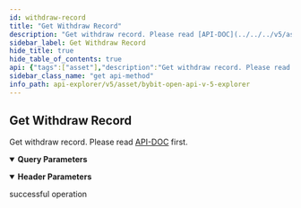 ```yaml
---
id: withdraw-record
title: "Get Withdraw Record"
description: "Get withdraw record. Please read [API-DOC](../../../v5/asset/withdraw-record#) first."
sidebar_label: Get Withdraw Record
hide_title: true
hide_table_of_contents: true
api: {"tags":["asset"],"description":"Get withdraw record. Please read [API-DOC](../../../v5/asset/withdraw-record#) first.","operationId":"withdraw-record","parameters":[{"name":"apiKey","in":"header","description":"If not input, the default one will be used","required":false,"schema":{"type":"string"}},{"name":"secret","in":"header","description":"If not input, the default one will be used","required":false,"schema":{"type":"string"}},{"name":"withdrawID","in":"query","description":"Withdraw id","required":false,"schema":{"type":"string"}},{"name":"coin","in":"query","description":"Coin name","required":false,"schema":{"type":"string"}},{"name":"withdrawType","in":"query","description":"Withdraw type. 0=on chain, 1=off chain, 2=all","required":false,"schema":{"type":"integer","enum":[0,1,2],"default":0}},{"name":"startTime","in":"query","description":"The start timestamp (ms)","required":false,"schema":{"type":"integer"}},{"name":"endTime","in":"query","description":"The end timestamp (ms)","required":false,"schema":{"type":"integer"}},{"name":"limit","in":"query","description":"Limit size. 1-50","required":false,"schema":{"type":"integer","default":50}},{"name":"cursor","in":"query","description":"Cursor, used to pagination","required":false,"schema":{"type":"string"}}],"responses":{"200":{"description":"successful operation"}},"method":"get","path":"/v5/asset/withdraw/query-record","servers":[{"url":"https://api-testnet.bybit.com","description":"Testnet server"}],"info":{"description":"Collection of v5 Restul API\n","version":"3.0.0","title":"Bybit Open API v5 explorer"},"postman":{"name":"Get Withdraw Record","description":{"content":"Get withdraw record. Please read [API-DOC](../../../v5/asset/withdraw-record#) first.","type":"text/plain"},"url":{"path":["v5","asset","withdraw","query-record"],"host":["{{baseUrl}}"],"query":[{"disabled":false,"description":{"content":"Withdraw id","type":"text/plain"},"key":"withdrawID","value":""},{"disabled":false,"description":{"content":"Coin name","type":"text/plain"},"key":"coin","value":""},{"disabled":false,"description":{"content":"Withdraw type. 0=on chain, 1=off chain, 2=all","type":"text/plain"},"key":"withdrawType","value":""},{"disabled":false,"description":{"content":"The start timestamp (ms)","type":"text/plain"},"key":"startTime","value":""},{"disabled":false,"description":{"content":"The end timestamp (ms)","type":"text/plain"},"key":"endTime","value":""},{"disabled":false,"description":{"content":"Limit size. 1-50","type":"text/plain"},"key":"limit","value":""},{"disabled":false,"description":{"content":"Cursor, used to pagination","type":"text/plain"},"key":"cursor","value":""}],"variable":[]},"header":[{"disabled":false,"description":{"content":"If not input, the default one will be used","type":"text/plain"},"key":"apiKey","value":""},{"disabled":false,"description":{"content":"If not input, the default one will be used","type":"text/plain"},"key":"secret","value":""}],"method":"GET"}}
sidebar_class_name: "get api-method"
info_path: api-explorer/v5/asset/bybit-open-api-v-5-explorer
---
```



## Get Withdraw Record



Get withdraw record. Please read [API-DOC](../../../v5/asset/withdraw-record#) first.

<details style={{"marginBottom":"1rem"}} data-collapsed={false} open={true}><summary style={{}}><strong>Query Parameters</strong></summary><div><ul><ParamsItem className={"paramsItem"} param={{"name":"withdrawID","in":"query","description":"Withdraw id","required":false,"schema":{"type":"string"}}}></ParamsItem><ParamsItem className={"paramsItem"} param={{"name":"coin","in":"query","description":"Coin name","required":false,"schema":{"type":"string"}}}></ParamsItem><ParamsItem className={"paramsItem"} param={{"name":"withdrawType","in":"query","description":"Withdraw type. 0=on chain, 1=off chain, 2=all","required":false,"schema":{"type":"integer","enum":[0,1,2],"default":0}}}></ParamsItem><ParamsItem className={"paramsItem"} param={{"name":"startTime","in":"query","description":"The start timestamp (ms)","required":false,"schema":{"type":"integer"}}}></ParamsItem><ParamsItem className={"paramsItem"} param={{"name":"endTime","in":"query","description":"The end timestamp (ms)","required":false,"schema":{"type":"integer"}}}></ParamsItem><ParamsItem className={"paramsItem"} param={{"name":"limit","in":"query","description":"Limit size. 1-50","required":false,"schema":{"type":"integer","default":50}}}></ParamsItem><ParamsItem className={"paramsItem"} param={{"name":"cursor","in":"query","description":"Cursor, used to pagination","required":false,"schema":{"type":"string"}}}></ParamsItem></ul></div></details><details style={{"marginBottom":"1rem"}} data-collapsed={false} open={true}><summary style={{}}><strong>Header Parameters</strong></summary><div><ul><ParamsItem className={"paramsItem"} param={{"name":"apiKey","in":"header","description":"If not input, the default one will be used","required":false,"schema":{"type":"string"}}}></ParamsItem><ParamsItem className={"paramsItem"} param={{"name":"secret","in":"header","description":"If not input, the default one will be used","required":false,"schema":{"type":"string"}}}></ParamsItem></ul></div></details><div><ApiTabs><TabItem label={"200"} value={"200"}><div>

successful operation

</div><div></div></TabItem></ApiTabs></div>
      